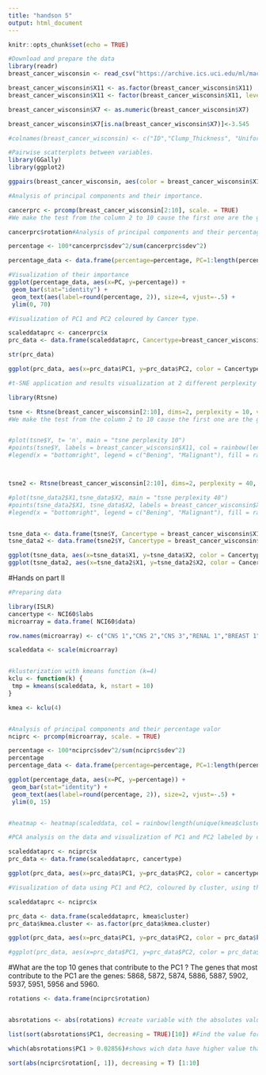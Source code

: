 ---
title: "handson 5"
output: html_document
---

```{r setup, include=FALSE}
knitr::opts_chunk$set(echo = TRUE)
```

```{r}
#Download and prepare the data
library(readr)
breast_cancer_wisconsin <- read_csv("https://archive.ics.uci.edu/ml/machine-learning-databases/breast-cancer-wisconsin/breast-cancer-wisconsin.data", col_names = FALSE)

breast_cancer_wisconsin$X11 <- as.factor(breast_cancer_wisconsin$X11)
breast_cancer_wisconsin$X11 <- factor(breast_cancer_wisconsin$X11, levels = c("2" , "4"), labels = c("benign", "malignant"))

breast_cancer_wisconsin$X7 <- as.numeric(breast_cancer_wisconsin$X7)

breast_cancer_wisconsin$X7[is.na(breast_cancer_wisconsin$X7)]<-3.545

#colnames(breast_cancer_wisconsin) <- c("ID","Clump_Thickness", "Uniformity_Size", "Uniformity_Shape",  "Marginal_Adhesion", "Epithelial_Size", "Bare_Nuclei", "Bland_Chromatin", "Normal_Nucleoli", "Mitoses", "Class")
```


```{r}
#Pairwise scatterplots between variables.
library(GGally)
library(ggplot2)

ggpairs(breast_cancer_wisconsin, aes(color = breast_cancer_wisconsin$X11))
```

```{r}
#Analysis of principal components and their importance.  

cancerprc <- prcomp(breast_cancer_wisconsin[2:10], scale. = TRUE)
#We make the test from the column 2 to 10 cause the first one are the gene id and the last one the cancer type

cancerprc$rotation#Analysis of principal components and their percentage valor

percentage <- 100*cancerprc$sdev^2/sum(cancerprc$sdev^2)

percentage_data <- data.frame(percentage=percentage, PC=1:length(percentage))

#Visualization of their importance
ggplot(percentage_data, aes(x=PC, y=percentage)) +
 geom_bar(stat="identity") +
 geom_text(aes(label=round(percentage, 2)), size=4, vjust=-.5) +
 ylim(0, 70)
```


```{r}
#Visualization of PC1 and PC2 coloured by Cancer type.

scaleddataprc <- cancerprc$x
prc_data <- data.frame(scaleddataprc, Cancertype=breast_cancer_wisconsin$X11)

str(prc_data)

ggplot(prc_data, aes(x=prc_data$PC1, y=prc_data$PC2, color = Cancertype)) + geom_point(alpha=0.2)+ scale_color_manual(values = topo.colors(length(3:5)))

```

```{r}
#t-SNE application and results visualization at 2 different perplexity values.

library(Rtsne)

tsne <- Rtsne(breast_cancer_wisconsin[2:10], dims=2, perplexity = 10, verbose= TRUE, max_iter=500, check_duplicates = FALSE) 
#We make the test from the column 2 to 10 cause the first one are the gene id and the last one the cancer type


#plot(tsne$Y, t= 'n', main = "tsne perplexity 10")
#points(tsne$Y, labels = breast_cancer_wisconsin$X11, col = rainbow(length(unique(breast_cancer_wisconsin$X11))), cex = 0.5)
#legend(x = "bottomright", legend = c("Bening", "Malignant"), fill = rainbow(length(unique(breast_cancer_wisconsin$X11))), title = "Cancer type")



tsne2 <- Rtsne(breast_cancer_wisconsin[2:10], dims=2, perplexity = 40, verbose= TRUE, max_iter=500, check_duplicates = FALSE)

#plot(tsne_data2$X1,tsne_data$X2, main = "tsne perplexity 40")
#points(tsne_data2$X1, tsne_data$X2, labels = breast_cancer_wisconsin$X11, col = rainbow(length(unique(breast_cancer_wisconsin$X11))), cex = 0.5)
#legend(x = "bottomright", legend = c("Bening", "Malignant"), fill = rainbow(length(unique(breast_cancer_wisconsin$X11))), title = "Cancer type")


tsne_data <- data.frame(tsne$Y, Cancertype = breast_cancer_wisconsin$X11)
tsne_data2 <- data.frame(tsne2$Y, Cancertype = breast_cancer_wisconsin$X11)

ggplot(tsne_data, aes(x=tsne_data$X1, y=tsne_data$X2, color = Cancertype)) + geom_point(alpha=0.5) + ggtitle("tSNE perplexity 10")
ggplot(tsne_data2, aes(x=tsne_data2$X1, y=tsne_data2$X2, color = Cancertype)) + geom_point(alpha=0.5) + ggtitle("tSNE perplexity 40")
```



#Hands on part II

```{r}

#Preparing data

library(ISLR)
cancertype <- NCI60$labs
microarray = data.frame( NCI60$data)

row.names(microarray) <- c("CNS 1","CNS 2","CNS 3","RENAL 1","BREAST 1","CNS 4","CNS 5","BREAST 2","NSCLC 1","NSCLC 2","RENAL 2","RENAL 3","RENAL 4","RENAL 5","RENAL 6","RENAL 7","RENAL 8","BREAST 3","NSCLC 3","RENAL 9","UNKNOWN 1","OVARIAN 1","MELANOMA 1","PROSTATE 1","OVARIAN 2","OVARIAN 3","OVARIAN 4","OVARIAN 5","OVARIAN 6","PROSTATE 2","NSCLC 4","NSCLC 5","NSCLC 6","LEUKEMIA 1","K562B-repro 1","K562A-repro 1","LEUKEMIA 2","LEUKEMIA 3","LEUKEMIA 4","LEUKEMIA 5","LEUKEMIA 6","COLON 1","COLON 2","COLON 3","COLON 4","COLON 5","COLON 6","COLON 7","MCF7A-repro 1","BREAST 4","MCF7D-repro 1","BREAST 5","NSCLC 7","NSCLC 8","NSCLC 9","MELANOMA 2","BREAST 6","BREAST 7","MELANOMA 3","MELANOMA 4","MELANOMA 5","MELANOMA 6","MELANOMA 7","MELANOMA 8")

scaleddata <- scale(microarray)


#klusterization with kmeans function (k=4)
kclu <- function(k) {
 tmp = kmeans(scaleddata, k, nstart = 10)
}

kmea <- kclu(4)


#Analysis of principal components and their percentage valor
nciprc <- prcomp(microarray, scale. = TRUE)

percentage <- 100*nciprc$sdev^2/sum(nciprc$sdev^2)
percentage
percentage_data <- data.frame(percentage=percentage, PC=1:length(percentage))

ggplot(percentage_data, aes(x=PC, y=percentage)) +
 geom_bar(stat="identity") +
 geom_text(aes(label=round(percentage, 2)), size=2, vjust=-.5) +
 ylim(0, 15)


#heatmap <- heatmap(scaleddata, col = rainbow(length(unique(kmea$cluster))), cexRow = 0.5, main = "Heatmap", xlab = "Gene expression", ylab = "Tissues")

```

```{r}
#PCA analysis on the data and visualization of PC1 and PC2 labeled by cancer types

scaleddataprc <- nciprc$x
prc_data <- data.frame(scaleddataprc, cancertype)

ggplot(prc_data, aes(x=prc_data$PC1, y=prc_data$PC2, color = cancertype))+ geom_text(label = cancertype, cex = 1.9)
```
 
```{r}
#Visualization of data using PC1 and PC2, coloured by cluster, using the kmeans clusters function (k = 4).

scaleddataprc <- nciprc$x

prc_data <- data.frame(scaleddataprc, kmea$cluster)
prc_data$kmea.cluster <- as.factor(prc_data$kmea.cluster)

ggplot(prc_data, aes(x=prc_data$PC1, y=prc_data$PC2, color = prc_data$kmea.cluster))+ geom_text(label = prc_data$kmea.cluster, cex = 3)

#ggplot(prc_data, aes(x=prc_data$PC1, y=prc_data$PC2, color = prc_data$kmea.cluster))+ geom_text(label = rownames(microarray), cex = 3)
```


#What are the top 10 genes that contribute to the PC1 ?
The genes that most contribute to the PC1 are the genes: 5868, 5872, 5874, 5886, 5887, 5902, 5937, 5951, 5956 and 5960. 

```{r}

rotations <- data.frame(nciprc$rotation)


absrotations <- abs(rotations) #create variable with the absolutes values of rotations variable

list(sort(absrotations$PC1, decreasing = TRUE)[10]) #Find the value for the row number 10 sorted by decreasing order of a variable, in this case absrotations$PC1

which(absrotations$PC1 > 0.02856)#shows wich data have higher value than the 10th row

sort(abs(nciprc$rotation[, 1]), decreasing = T) [1:10]
```

